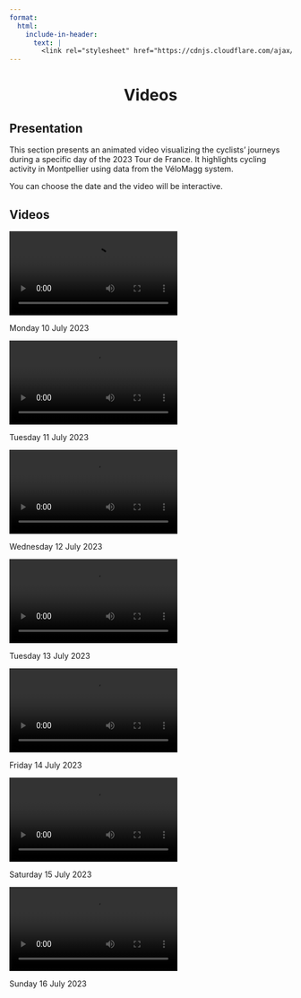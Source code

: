 ```yaml
---
format:
  html:
    include-in-header:
      text: |
        <link rel="stylesheet" href="https://cdnjs.cloudflare.com/ajax/libs/font-awesome/6.0.0/css/all.min.css">
---
```


<div style="text-align: center;">
<h1>Videos <i class="fas fa-video"></i></h1>
</div>

## Presentation

<p class = "text"> This section presents an animated video visualizing the cyclists' journeys during a specific day of the 2023 Tour de France. It highlights cycling activity in Montpellier using data from the VéloMagg system. </p>

<p class = "text"> You can choose the date and the video will be interactive. </p>

## Videos

<div class="container"> <div class="video-container"> <video src="https://www.youtube.com/embed/qv52shLfUX8" controls></video> </div> <div class="text"> <p>Monday 10 July 2023</p> </div> </div>

<div class="container-r"> <div class="video-container-r"> <video src="/images/video_1.mp4" controls></video> </div> <div class="text"> <p>Tuesday 11 July 2023</p> </div> </div>

<div class="container"> <div class="video-container"> <video src="/images/video_1.mp4" controls></video> </div> <div class="text"> <p>Wednesday 12 July 2023</p> </div> </div>

<div class="container-r"> <div class="video-container-r"> <video src="/images/video_1.mp4" controls></video> </div> <div class="text"> <p>Tuesday 13 July 2023</p> </div> </div>

<div class="container"> <div class="video-container"> <video src="/images/video_1.mp4" controls></video> </div> <div class="text"> <p>Friday 14 July 2023</p> </div> </div>

<div class="container-r"> <div class="video-container-r"> <video src="/images/video_1.mp4" controls></video> </div> <div class="text"> <p>Saturday 15 July 2023</p> </div> </div>

<div class="container"> <div class="video-container"> <video src="/images/video_1.mp4" controls></video> </div> <div class="text"> <p>Sunday 16 July 2023</p> </div> </div>
